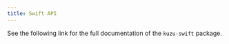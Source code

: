 ```yaml
---
title: Swift API
---
```



See the following link for the full documentation of the `kuzu-swift` package.

<LinkCard
  title="Swift API documentation"
  href="https://api-docs.kuzudb.com/swift/documentation/kuzu/"
/>
